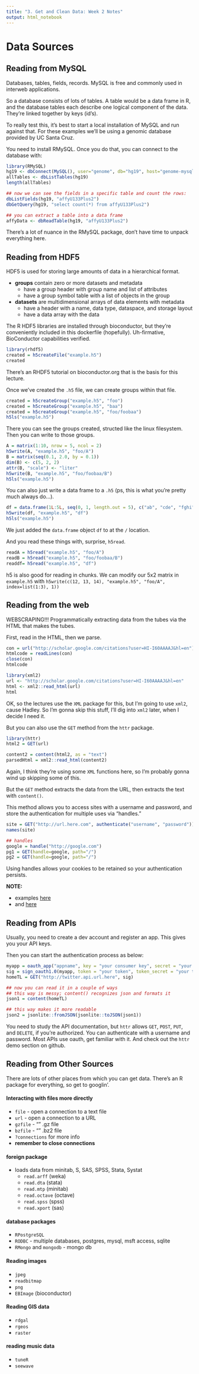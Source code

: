 ```yaml
---
title: "3. Get and Clean Data: Week 2 Notes"
output: html_notebook
---
```


# Data Sources

## Reading from MySQL
Databases, tables, fields, records. MySQL is free and commonly used in interweb applications.

So a database consists of lots of tables. A table would be a data frame in R, and the database tables each describe one logical component of the data. They're linked together by keys (id's).

To really test this, it's best to start a local installation of MySQL and run against that. For these examples we'll be using a genomic database provided by UC Santa Cruz.

You need to install RMySQL. Once you do that, you can connect to the database with:
```r
library(RMySQL)
hg19 <- dbConnect(MySQL(), user="genome", db="hg19", host="genome-mysql.cse.ucsc.edu")
allTables <- dbListTables(hg19)
length(allTables)

## now we can see the fields in a specific table and count the rows:
dbListFields(hg19, "affyU133Plus2")
dbGetQuery(hg19, "select count(*) from affyU133Plus2")

## you can extract a table into a data frame
affyData <- dbReadTable(hg19, "affyU133Plus2")
```

There's a lot of nuance in the RMySQL package, don't have time to unpack everything here.

## Reading from HDF5
HDF5 is used for storing large amounts of data in a hierarchical format.

- **groups** contain zero or more datasets and metadata
     - have a group header with group name and list of attributes
     - have a group symbol table with a list of objects in the group
- **datasets** are multidimensional arrays of data elements with metadata
     - have a header with a name, data type, dataspace, and storage layout
     - have a data array with the data

The R HDF5 libraries are installed through bioconductor, but they're conveniently included in this dockerfile (hopefully). Uh-firmative, BioConductor capabilities verified.

```r
library(rhdf5)
created = h5createFile("example.h5")
created
```

There's an RHDF5 tutorial on bioconductor.org that is the basis for this lecture.

Once we've created the `.h5` file, we can create groups within that file.

```r
created = h5createGroup("example.h5", "foo")
created = h5createGroup("example.h5", "baa")
created = h5createGroup("example.h5", "foo/foobaa")
h5ls("example.h5")
```

There you can see the groups created, structed like the linux filesystem. Then you can write to those groups.

```r
A = matrix(1:10, nrow = 5, ncol = 2)
h5write(A, "example.h5", "foo/A")
B = matrix(seq(0.1, 2.0, by = 0.1))
dim(B) <- c(5, 2, 2)
attr(B, "scale") <- "liter"
h5write(B, "example.h5", "foo/foobaa/B")
h5ls("example.h5")
```

You can also just write a data frame to a `.h5` (ps, this is what you're pretty much always do...).

```r
df = data.frame(1L:5L, seq(0, 1, length.out = 5), c("ab", "cde", "fghi", "a", "s"), stringsAsFactors = FALSE)
h5write(df, "example.h5", "df")
h5ls("example.h5")
```

We just added the `data.frame` object `df` to at the `/` location.

And you read these things with, surprise, `h5read`.

```r
readA = h5read("example.h5", "foo/A")
readB = h5read("example.h5", "foo/foobaa/B")
readdf= h5read("example.h5", "df")
```

h5 is also good for reading in chunks. We can modify our 5x2 matrix in `example.h5` with `h5write(c(12, 13, 14), "example.h5", "foo/A", index=list(1:3), 1))`

## Reading from the web
WEBSCRAPING!!! Programmatically extracting data from the tubes via the HTML that makes the tubes.

First, read in the HTML, then we parse.

```r
con = url("http://scholar.google.com/citations?user=HI-I60AAAAJ&hl=en")
htmlcode = readLines(con)
close(con)
htmlcode

library(xml2)
url <- "http://scholar.google.com/citations?user=HI-I60AAAAJ&hl=en"
html <- xml2::read_html(url)
html
```

OK, so the lectures use the `XML` package for this, but I'm going to use `xml2`, cause Hadley. So I'm gonna skip this stuff, I'll dig into `xml2` later, when I decide I need it.

But you can also use the `GET` method from the `httr` package.

```r
library(httr)
html2 = GET(url)

content2 = content(html2, as = "text")
parsedHtml = xml2::read_html(content2)
```

Again, I think they're using some `XML` functions here, so I'm probably gonna wind up skipping some of this.

But the `GET` method extracts the data from the URL, then extracts the text with `content()`.

This method allows you to access sites with a username and password, and store the authentication for multiple uses via "handles."

```r
site = GET("http://url.here.com", authenticate("username", "password"))
names(site)

## handles
google = handle("http://google.com")
pg1 = GET(handle=google, path="/")
pg2 = GET(handle=google, path="/")
```

Using handles allows your cookies to be retained so your authentication persists.

**NOTE:**

* examples [here](https://www.r-bloggers.com/search/Web+Scraping/)
* and [here](https://cran.r-project.org/web/packages/httr/httr.pdf)

## Reading from APIs
Usually, you need to create a dev account and register an app. This gives you your API keys.

Then you can start the authentication process as below:

```r
myapp = oauth_app("appname", key = "your consumer key", secret = "your consumer secret")
sig = sign_oauth1.0(myapp, token = "your token", token_secret = "your token secret")
homeTL = GET("http://twitter.api.url.here", sig)

## now you can read it in a couple of ways
## this way is messy; content() recognizes json and formats it
json1 = content(homeTL)

## this way makes it more readable
json2 = jsonlite::fromJSON(jsonlite::toJSON(json1))
```

You need to study the API documentation, but `httr` allows `GET`, `POST`, `PUT`, and `DELETE`, if you're authorized. You can authenticate with a username and password. Most APIs use oauth, get familiar with it. And check out the `httr` demo section on github.

## Reading from Other Sources
There are lots of other places from which you can get data. There's an R package for everything, so get to googlin'.

#### Interacting with files more directly

* `file` - open a connection to a text file
* `url` - open a connection to a URL
* `gzfile` - "" .gz file
* `bzfile` - "" .bz2 file
* `?connections` for more info
* **remember to close connections**

#### foreign package

* loads data from minitab, S, SAS, SPSS, Stata, Systat
     * `read.arff` (weka)
     * `read.dta` (stata)
     * `read.mtp` (minitab)
     * `read.octave` (octave)
     * `read.spss` (spss)
     * `read.xport` (sas)
     
#### database packages

* `RPostgreSQL`
* `RODBC` - multiple databases, postgres, mysql, msft access, sqlite
* `RMongo` and `mongodb` - mongo db

#### Reading images

* `jpeg`
* `readbitmap`
* `png`
* `EBImage` (bioconductor)

#### Reading GIS data

* `rdgal`
* `rgeos`
* `raster`

#### reading music data

* `tuneR`
* `seewave`
